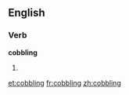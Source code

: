 ==English==

===Verb===
'''cobbling'''

# {{present participle of|[[cobble]]}}

[[et:cobbling]]
[[fr:cobbling]]
[[zh:cobbling]]